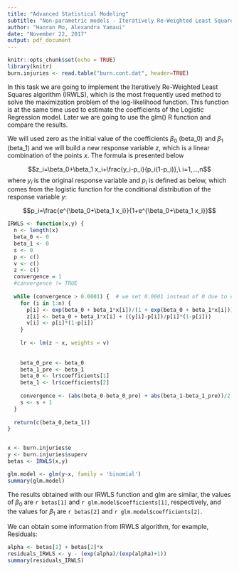 ```yaml
---
title: "Advanced Statistical Modeling"
subtitle: "Non-parametric models - Iteratively Re-Weighted Least Squares"
author: "Haoran Mo, Alexandra Yamaui"
date: "November 22, 2017"
output: pdf_document
---
```


```r
knitr::opts_chunk$set(echo = TRUE)
library(knitr)
burn.injuries <- read.table("burn.cont.dat", header=TRUE)
```

In this task we are going to implement the Iteratively Re-Weighted Least Squares algorithm (IRWLS), which is the most frequently used method to solve the maximization problem of the log-likelihood function. This function is at the same time used to estimate the coefficients of the Logistic Regression model. Later we are going to use the glm() R function and compare the results.

We will used zero as the initial value of the coefficients $\beta_0$ (beta_0) and $\beta_1$ (beta_1) and we will build a new response variable $z$, which is a linear combination of the points $x$. The formula is presented below

$$z_i=\beta_0+\beta_1 x_i+\frac{y_i-p_i}{p_i(1-p_i)},\ i=1,...,n$$
where $y_i$ is the original response variable and $p_i$ is defined as below, which comes from the logistic function for the conditional distribution of the response variable $y$:

$$p_i=\frac{e^{\beta_0+\beta_1 x_i}}{1+e^{\beta_0+\beta_1 x_i}}$$

```r
IRWLS <- function(x,y) {
  n <- length(x)
  beta_0 <- 0
  beta_1 <- 0
  s <- 0
  p <- c()
  v <- c()
  z <- c()
  convergence = 1
  #convergence != TRUE
  
  while (convergence > 0.0001) {  # we set 0.0001 instead of 0 due to computing cost concerned.
    for (i in 1:n) {
      p[i] <- exp(beta_0 + beta_1*x[i])/(1 + exp(beta_0 + beta_1*x[i]))
      z[i] <- beta_0 + beta_1*x[i] + ((y[i]-p[i])/p[i]*(1-p[i]))
      v[i] <- p[i]*(1-p[i])
    }
    
    lr <- lm(z ~ x, weights = v)
    
    
    beta_0_pre <- beta_0
    beta_1_pre <- beta_1
    beta_0 <- lr$coefficients[1]
    beta_1 <- lr$coefficients[2]
    
    convergence <- (abs(beta_0-beta_0_pre) + abs(beta_1-beta_1_pre))/2
    s <- s + 1
  }
  
  return(c(beta_0,beta_1))
}


x <- burn.injuries$e
y <- burn.injuries$superv
betas <- IRWLS(x,y)

glm.model <- glm(y~x, family = 'binomial')
summary(glm.model)
```

The results obtained with our IRWLS function and glm are similar, the values of $\beta_0$ are `r betas[1]` and `r glm.model$coefficients[1]`, respectively, and the values for $\beta_1$ are `r betas[2]` and `r glm.model$coefficients[2]`.

We can obtain some information from IRWLS algorithm, for example, Residuals:
```r
alpha <- betas[1] + betas[2]*x
residuals_IRWLS <- y - (exp(alpha)/(exp(alpha)+1))
summary(residuals_IRWLS)
```